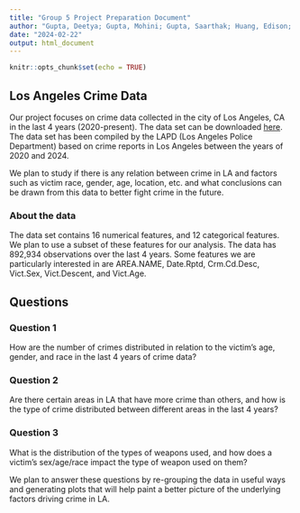 ```yaml
---
title: "Group 5 Project Preparation Document"
author: "Gupta, Deetya; Gupta, Mohini; Gupta, Saarthak; Huang, Edison; Jordan, John"
date: "2024-02-22"
output: html_document
---
```


```r
knitr::opts_chunk$set(echo = TRUE)
```

## Los Angeles Crime Data

Our project focuses on crime data collected in the city of Los Angeles, CA in the last 4 years (2020-present). The data set can be downloaded [here](https://catalog.data.gov/dataset/crime-data-from-2020-to-present). The data set has been compiled by the LAPD (Los Angeles Police Department) based on crime reports in Los Angeles between the years of 2020 and 2024.

We plan to study if there is any relation between crime in LA and factors such as victim race, gender, age, location, etc. and what conclusions can be drawn from this data to better fight crime in the future.

### About the data

The data set contains 16 numerical features, and 12 categorical features. We plan to use a subset of these features for our analysis. The data has 892,934 observations over the last 4 years. Some features we are particularly interested in are AREA.NAME, Date.Rptd, Crm.Cd.Desc, Vict.Sex, Vict.Descent, and Vict.Age.

## Questions

### Question 1
How are the number of crimes distributed in relation to the victim’s age, gender, and race in the last 4 years of crime data?

### Question 2
Are there certain areas in LA that have more crime than others, and how is the type of crime distributed between different areas in the last 4 years?

### Question 3
What is the distribution of the types of weapons used, and how does a victim's sex/age/race impact the type of weapon used on them?

We plan to answer these questions by re-grouping the data in useful ways and generating plots that will help paint a better picture of the underlying factors driving crime in LA.

